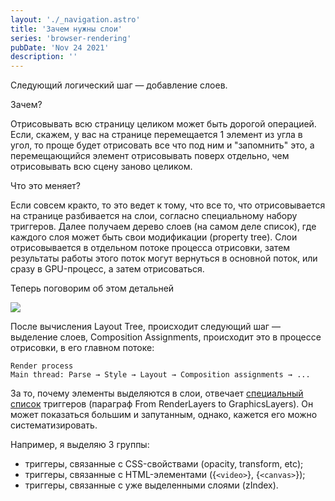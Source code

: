 ```yaml
---
layout: './_navigation.astro'
title: 'Зачем нужны слои'
series: 'browser-rendering'
pubDate: 'Nov 24 2021'
description: ''
---
```



Следующий логический шаг — добавление слоев.

Зачем?

Отрисовывать всю страницу целиком может быть дорогой операцией. Если, скажем, у вас на странице перемещается 1 элемент из угла в угол, то проще будет отрисовать все что под ним и "запомнить" это, а перемещающийся элемент отрисовывать поверх отдельно, чем отрисовывать всю сцену заново целиком.

Что это меняет?

Если совсем кракто, то это ведет к тому, что все то, что отрисовывается на странице разбивается на слои, согласно специальному набору триггеров. Далее получаем дерево слоев (на самом деле список), где каждого слоя может быть свои модификации (property tree). Слои отрисовывается в отдельном потоке процесса отрисовки, затем результаты работы этого поток могут вернуться в основной поток, или сразу в GPU-процесс, а затем отрисоваться.

Теперь поговорим об этом детальней

<Img src="/assets/posts/2021/browser-rendering-layers/stage.jpg" />

После вычисления Layout Tree, происходит следующий шаг —выделение слоев, Composition Assignments, происходит это в процессе отрисовки, в его главном потоке:

```
Render process
Main thread: Parse → Style → Layout → Composition assignments → ...
```

За то, почему элементы выделяются в слои, отвечает [специальный список](https://dev.chromium.org/developers/design-documents/gpu-accelerated-compositing-in-chrome) триггеров (параграф From RenderLayers to GraphicsLayers). Он может показаться большим и запутанным, однако, кажется его можно систематизировать.

Например, я выделяю 3 группы:

- триггеры, связанные с CSS-свойствами (opacity, transform, etc);
- триггеры, связанные с HTML-элементами ({`<video>`}, {`<canvas>`});
- триггеры, связанные с уже выделенными слоями (zIndex).
